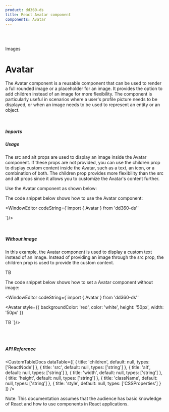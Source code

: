 ```yaml
---
product: dd360-ds
title: React Avatar component
components: Avatar
---
```


<br />
<br />

<Label>Images</Label>

# <span name="floating-nav">Avatar</span>

The Avatar component is a reusable component that can be used to render a full
rounded image or a placeholder for an image. It provides the option to add
children instead of an image for more flexibility. The component is particularly
useful in scenarios where a user's profile picture needs to be displayed, or
when an image needs to be used to represent an entity or an object.

<br />

##### <span name="floating-nav">Imports</span>

<WindowEditor codeString="import { Avatar } from 'dd360-ds'" />

##### <span name="floating-nav">Usage</span>

The src and alt props are used to display an image inside the Avatar component.
If these props are not provided, you can use the children prop to display custom
content inside the Avatar, such as a text, an icon, or a combination of both.
The children prop provides more flexibility than the src and alt props since it
allows you to customize the Avatar's content further.

Use the Avatar component as shown below:

<Playground>
  <Avatar
    alt="Avatar"
    height="50px"
    src="https://picsum.photos/50/50"
    width="50px"
  />
</Playground>

The code snippet below shows how to use the Avatar component:

<WindowEditor
    codeString={`import { Avatar } from 'dd360-ds''

<Avatar
  alt="Avatar"
  height="50px"
  src="https://picsum.photos/50/50"
  width="50px"
/>
`}/>

<br />

##### <span name="floating-nav">Without image</span>

In this example, the Avatar component is used to display a custom text instead
of an image. Instead of providing an image through the src prop, the children
prop is used to provide the custom content.

<Playground>
  <Avatar
    style={{
      backgroundColor: 'red',
      color: 'white',
      height: '50px',
      width: '50px'
    }}
  >
    <Text variant="span">TB</Text>
  </Avatar>
</Playground>

The code snippet below shows how to set a Avatar component without image:

<WindowEditor
    codeString={`import { Avatar } from 'dd360-ds''

<Avatar
  style={{
    backgroundColor: 'red',
    color: 'white',
    height: '50px',
    width: '50px'
  }}
>
  <Text variant="span">TB</Text>
</Avatar>
`}/>

<br />
<br />

##### <span name="floating-nav">API Reference</span>

<CustomTableDocs
  dataTable={[
    { title: 'children', default: null, types: ['ReactNode'] },
    { title: 'src', default: null, types: ['string'] },
    { title: 'alt', default: null, types: ['string'] },
    { title: 'width', default: null, types: ['string'] },
    { title: 'height', default: null, types: ['string'] },
    { title: 'className', default: null, types: ['string'] },
    { title: 'style', default: null, types: ['CSSProperties'] }
  ]}
/>

Note: This documentation assumes that the audience has basic knowledge of React
and how to use components in React applications.

<BackAndForwardController />